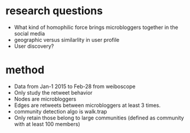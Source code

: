 # research questions

* What kind of homophilic force brings microbloggers together in the social media
- geographic versus similarlity in user profile
- User discovery?

# method

* Data from Jan-1 2015 to Feb-28 from weiboscope
* Only study the retweet behavior
* Nodes are microbloggers
* Edges are retweets between microbloggers at least 3 times.
* community detection algo is walk.trap
* Only retain those belong to large communities (defined as community with at least 100 members)
